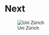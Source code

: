 # Next

![Uni Zürich](https://img.nzz.ch/2023/12/08/e44e83eb-888d-4d20-8d11-eb4db7faa47e.jpeg?width=1360&height=907&fit=bounds&quality=75&auto=webp&crop=7360,4907,x0,y0)